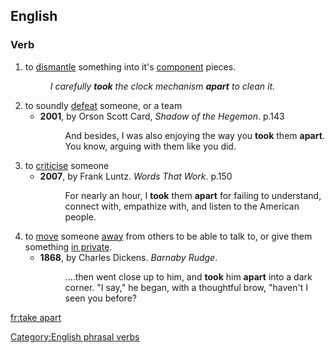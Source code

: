 ==English==

===Verb===
{{infl|en|verb|head=[[take]] [[apart]]}}

# to [[dismantle]] something into it's [[component]] pieces.
#:''I carefully '''took''' the clock mechanism '''apart''' to clean it.''
# to soundly [[defeat]] someone, or a team
#*'''2001''', by Orson Scott Card, ''Shadow of the Hegemon''. p.143
#*:And besides, I was also enjoying the way you '''took''' them '''apart'''. You know, arguing with them like you did.
# to [[criticise]] someone
#*'''2007''', by Frank Luntz. ''Words That Work''. p.150
#*:For nearly an hour, I '''took''' them '''apart''' for failing to understand, connect with, empathize with, and listen to the American people.
# to [[move]] someone [[away]] from others to be able to talk to, or give them something [[in private]].
#*'''1868''', by Charles Dickens. ''Barnaby Rudge''.
#*:....then went close up to him, and '''took''' him '''apart''' into a dark corner. "I say," he began, with a thoughtful brow, "haven't I seen you before?

[[Category:English phrasal verbs]]

[[fr:take apart]]